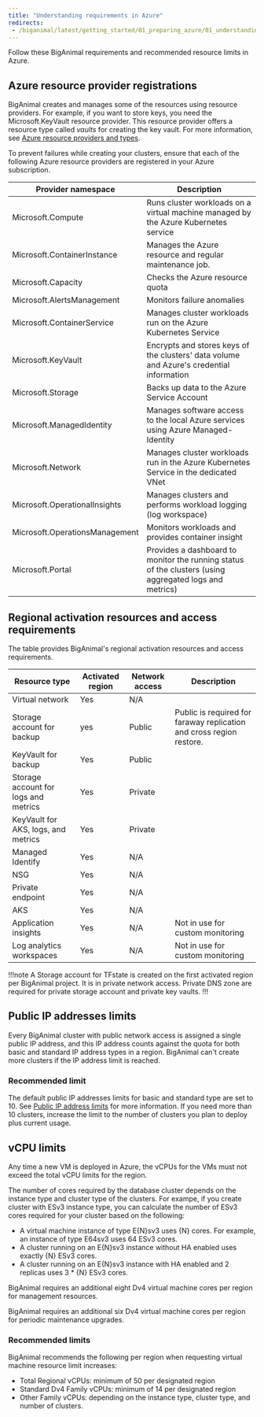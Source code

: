 ```yaml
---
title: "Understanding requirements in Azure"
redirects:
 - /biganimal/latest/getting_started/01_preparing_azure/01_understanding_qotas_in_azure/
---
```


Follow these BigAnimal requirements and recommended resource limits in Azure.

## Azure resource provider registrations

BigAnimal creates and manages some of the resources using resource providers. For example, if you want to store keys, you need the Microsoft.KeyVault resource provider. This resource provider offers a resource type called *vaults* for creating the key vault. For more information, see [Azure resource providers and types](https://docs.microsoft.com/en-us/azure/azure-resource-manager/management/resource-providers-and-types).

To prevent failures while creating your clusters, ensure that each of the following Azure resource providers are registered in your Azure subscription.

| Provider namespace             | Description                                                                                             |
| ------------------------------ | ------------------------------------------------------------------------------------------------------- |
| Microsoft.Compute              | Runs cluster workloads on a virtual machine managed by the Azure Kubernetes service                    |
| Microsoft.ContainerInstance    | Manages the Azure resource and regular maintenance job.                                                |
| Microsoft.Capacity             | Checks the Azure resource quota                                                                        |
| Microsoft.AlertsManagement     | Monitors failure anomalies                                                                             |
| Microsoft.ContainerService     | Manages cluster workloads run on the Azure Kubernetes Service                                          |
| Microsoft.KeyVault             | Encrypts and stores keys of the clusters' data volume and Azure's credential information               |
| Microsoft.Storage              | Backs up data to the Azure Service Account                                                             |
| Microsoft.ManagedIdentity      | Manages software access to the local Azure services using Azure Managed-Identity                       |
| Microsoft.Network              | Manages cluster workloads run in the Azure Kubernetes Service in the dedicated VNet                    |
| Microsoft.OperationalInsights  | Manages clusters and performs workload logging (log workspace)                                        |
| Microsoft.OperationsManagement | Monitors workloads and provides container insight                                                      |
| Microsoft.Portal               | Provides a dashboard to monitor the running status of the clusters (using aggregated logs and metrics) |

## Regional activation resources and access requirements

The table provides BigAnimal's regional activation resources and access requirements.

| Resource type                        | Activated region | Network access | Description                                                          |
|--------------------------------------|------------------|----------------|----------------------------------------------------------------------|
| Virtual network                      | Yes              | N/A            |                                                                      |
| Storage account for backup           | yes              | Public         | Public is required for faraway replication and cross region restore. |
| KeyVault for backup                  | Yes              | Public         |                                                                      |
| Storage account for logs and metrics | Yes              | Private        |                                                                      |
| KeyVault for AKS, logs, and metrics  | Yes              | Private        |                                                                      |
| Managed Identify                     | Yes              | N/A            |                                                                      |
| NSG                                  | Yes              | N/A            |                                                                      |
| Private endpoint                     | Yes              | N/A            |                                                                      |
| AKS                                  | Yes              | N/A            |                                                                      |
| Application insights                 | Yes              | N/A            | Not in use for custom monitoring                                     |
| Log analytics workspaces             | Yes              | N/A            | Not in use for custom monitoring                                     |

!!!note
A Storage account for TFstate is created on the first activated region per BigAnimal project. It is in private network access. Private DNS zone are required for private storage account and private key vaults.
!!!
## Public IP addresses limits

Every BigAnimal cluster with public network access is assigned a single public IP address, and this IP address counts against the quota for both basic and standard IP address types in a region. BigAnimal can't create more clusters if the IP address limit is reached.

### Recommended limit

The default public IP addresses limits for basic and standard type are set to 10. See [Public IP address limits](https://docs.microsoft.com/en-us/azure/azure-resource-manager/management/azure-subscription-service-limits#publicip-address) for more information. If you need more than 10 clusters, increase the limit to the number of clusters you plan to deploy plus current usage.

## vCPU limits

Any time a new VM is deployed in Azure, the vCPUs for the VMs must not exceed the total vCPU limits for the region.

The number of cores required by the database cluster depends on the instance type and cluster type of the clusters. For exampe, if you create cluster with ESv3 instance type, you can calculate the number of ESv3 cores required for your cluster based on the following:

-   A virtual machine instance of type E{N}sv3 uses {N} cores. For example, an instance of type E64sv3 uses 64 ESv3 cores.
-   A cluster running on an E{N}sv3 instance without HA enabled uses exactly {N} ESv3 cores.
-   A cluster running on an E{N}sv3 instance with HA enabled and 2 replicas uses 3 \* {N} ESv3 cores.

BigAnimal requires an additional eight Dv4 virtual machine cores per region for management resources. 

BigAnimal requires an additional six Dv4 virtual machine cores per region for periodic maintenance upgrades.

### Recommended limits

BigAnimal recommends the following per region when requesting virtual machine resource limit increases:

-   Total Regional vCPUs: minimum of 50 per designated region
-   Standard Dv4 Family vCPUs: minimum of 14 per designated region
-   Other Family vCPUs: depending on the instance type, cluster type, and number of clusters.
